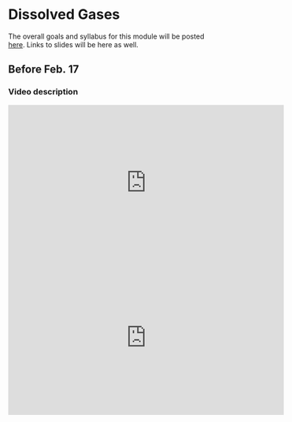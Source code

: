 

# Dissolved Gases


The overall goals and syllabus for this module will be posted  
[here](https://docs.google.com/document/d/1Qc0Geoz8PoM1shc1DRdX7-ztTUUg9tB-FiW1D5u7EDI/edit?usp=sharing). Links to slides will be here as well.


## Before Feb. 17

### Video description

<iframe width="560" height="315" src="https://www.youtube.com/embed/eWQsd6j-VvQ" frameborder="0" allow="accelerometer; autoplay; clipboard-write; encrypted-media; gyroscope; picture-in-picture" allowfullscreen></iframe>


<iframe width="560" height="315" src="https://www.youtube.com/embed/9h2f1Bjr0p4" frameborder="0" allow="accelerometer; autoplay; clipboard-write; encrypted-media; gyroscope; picture-in-picture" allowfullscreen></iframe>

